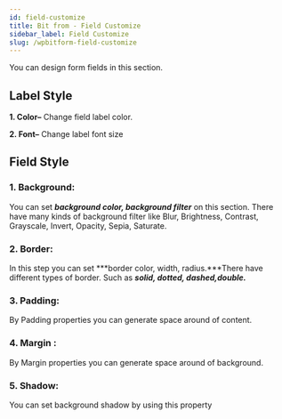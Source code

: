 ```yaml
---
id: field-customize
title: Bit from - Field Customize
sidebar_label: Field Customize
slug: /wpbitform-field-customize
---
```


You can design form fields in this section.

## Label Style

**1. Color–** Change field label color.

**2. Font–** Change label font size

 

## Field Style



### 1. Background:

You can set ***background color, background filter*** on this section. There have many kinds of background filter like Blur, Brightness, Contrast, Grayscale, Invert, Opacity, Sepia, Saturate.

### 2. Border:

In this step you can set  ***border color, width, radius.***There have different types of border. Such as ***solid, dotted, dashed,double.***

### 3. Padding:

By Padding properties you can generate space around of content.

### 4. Margin :

By Margin properties you can generate space around of background.

### 5. Shadow:

You can set background shadow by  using this property


